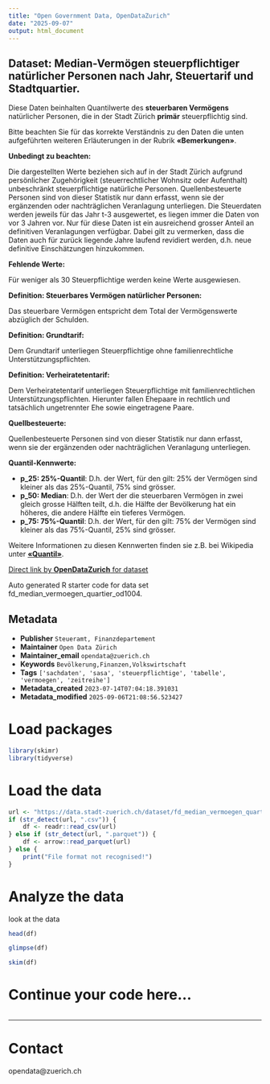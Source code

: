 ```yaml
---
title: "Open Government Data, OpenDataZurich"
date: "2025-09-07"
output: html_document
---
```


## Dataset: Median-Vermögen steuerpflichtiger natürlicher Personen nach Jahr, Steuertarif und Stadtquartier.

Diese Daten beinhalten Quantilwerte des **steuerbaren Vermögens** natürlicher Personen, die in der Stadt Zürich **primär** steuerpflichtig sind. 

Bitte beachten Sie für das korrekte Verständnis zu den Daten die unten aufgeführten weiteren Erläuterungen in der Rubrik **«Bemerkungen»**.



**Unbedingt zu beachten:**

 Die dargestellten Werte beziehen sich auf in der Stadt Zürich aufgrund persönlicher Zugehörigkeit
(steuerrechtlicher Wohnsitz oder Aufenthalt) unbeschränkt steuerpflichtige natürliche Personen.
Quellenbesteuerte Personen sind von dieser Statistik nur dann erfasst, wenn sie der ergänzenden
oder nachträglichen Veranlagung unterliegen.
Die Steuerdaten werden jeweils für das Jahr t-3 ausgewertet, es liegen immer die Daten von vor 3 Jahren vor. Nur für diese Daten ist ein ausreichend grosser Anteil an definitiven Veranlagungen verfügbar. Dabei gilt zu vermerken, dass die Daten auch für zurück liegende Jahre laufend revidiert werden, d.h. neue definitive Einschätzungen hinzukommen.
 

[]()

**Fehlende Werte:**

 Für weniger als 30 Steuerpflichtige werden keine Werte ausgewiesen.
 

[]()

**Definition: Steuerbares Vermögen natürlicher Personen:**

 Das steuerbare Vermögen entspricht dem Total der Vermögenswerte abzüglich der Schulden.



[]()

**Definition: Grundtarif:**

 Dem Grundtarif unterliegen Steuerpflichtige ohne familienrechtliche Unterstützungspflichten.



[]()

**Definition: Verheiratetentarif:**

 Dem Verheiratetentarif unterliegen Steuerpflichtige mit familienrechtlichen Unterstützungspflichten. Hierunter fallen Ehepaare in rechtlich und tatsächlich ungetrennter Ehe sowie eingetragene Paare.



[]()

**Quellbesteuerte:**

 Quellenbesteuerte Personen sind von dieser Statistik nur dann erfasst, wenn sie der ergänzenden oder nachträglichen Veranlagung unterliegen.



[]()

**Quantil-Kennwerte:**

 - **p_25: 25%-Quantil**: D.h. der Wert, für den gilt: 25% der Vermögen sind kleiner als das 25%-Quantil, 75% sind grösser.
- **p_50: Median**: D.h. der Wert der die steuerbaren Vermögen in zwei gleich grosse Hälften teilt, d.h. die Hälfte der Bevölkerung hat ein höheres, die andere Hälfte ein tieferes Vermögen. 
- **p_75: 75%-Quantil**: D.h. der Wert, für den gilt: 75% der Vermögen sind kleiner als das 75%-Quantil, 25% sind grösser.

Weitere Informationen zu diesen Kennwerten finden sie z.B. bei Wikipedia unter [**«Quantil»**](https://de.wikipedia.org/wiki/Quantil).



[]()



[Direct link by **OpenDataZurich** for dataset](https://data.stadt-zuerich.ch/dataset/fd_median_vermoegen_quartier_od1004)

Auto generated R starter code for data set fd_median_vermoegen_quartier_od1004.

## Metadata

- **Publisher** `Steueramt, Finanzdepartement`
- **Maintainer** `Open Data Zürich`
- **Maintainer_email** `opendata@zuerich.ch`
- **Keywords** `Bevölk­erung,Finanzen,​​Volks​­wirt​­schaft`
- **Tags** `['sachdaten', 'sasa', 'steuerpflichtige', 'tabelle', 'vermoegen', 'zeitreihe']`
- **Metadata_created** `2023-07-14T07:04:18.391031`
- **Metadata_modified** `2025-09-06T21:08:56.523427`


# Load packages

```r
library(skimr)
library(tidyverse)
```

# Load the data

```r
url <- "https://data.stadt-zuerich.ch/dataset/fd_median_vermoegen_quartier_od1004/download/WIR100OD1004.csv"
if (str_detect(url, ".csv")) {
    df <- readr::read_csv(url)
} else if (str_detect(url, ".parquet")) {
    df <- arrow::read_parquet(url)
} else {
    print("File format not recognised!")
}
```

# Analyze the data

look at the data
```r
head(df)
```

```r
glimpse(df)
```

```r
skim(df)
```

# Continue your code here...

```r

```

------------------------------------------------------------------------

# Contact

opendata@zuerich.ch
